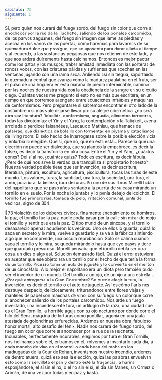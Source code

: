 ```yaml
---
capitulo: 73
siguiente: 1
---
```


Sí, pero quién nos curará del fuego sordo, del fuego sin color que corre al
anochecer por la rue de la Huchette, saliendo de los portales carcomidos, de los
parvos zaguanes, del fuego sin imagen que lame las piedras y acecha en los
vanos de las puertas, cómo haremos para lavarnos de su quemadura dulce que
prosigue, que se aposenta para durar aliada al tiempo y al recuerdo, a las
sustancias pegajosas que nos retienen de este lado, y que nos arderá dulcemente
hasta calcinarnos. Entonces es mejor pactar como los gatos y los musgos, trabar
amistad inmediata con las porteras de roncas voces, con las criaturas pálidas y
sufrientes que acechan en las ventanas jugando con una rama seca. Ardiendo así
sin tregua, soportando la quemadura central que avanza como la madurez
paulatina en el fruto, ser el pulso de una hoguera en esta maraña de piedra
interminable, caminar por las noches de nuestra vida con la obediencia de la
sangre en su circuito ciego.
Cuántas veces me pregunto si esto no es más que escritura, en un tiempo en
que corremos al engaño entre ecuaciones infalibles y máquinas de conformismos.
Pero preguntarse si sabremos encontrar el otro lado de la costumbre o si más
vale dejarse llevar por su alegre cibernética, ¿no será otra vez literatura?
Rebelión, conformismo, angustia, alimentos terrestres, todas las dicotomías: el
Yin y el Yang, la contemplación o la Tatigkeit, avena arrollada o perdices
faisandées, Lascaux o Mathieu, qué hamaca de palabras, qué dialéctica de bolsillo
con tormentas en piyama y cataclismos de living room. El solo hecho de
interrogarse sobre la posible elección vicia y enturbia lo elegible. Que sí, que no,
que en ésta está... Parecería que una elección no puede ser dialéctica, que su
planteo la empobrece, es decir la falsea, es decir la transforma en otra cosa. Entre
el Yin y el Yang, ¿cuántos eones? Del sí al no, ¿cuántos quizá? Todo es escritura,
es decir fábula. ¿Pero de qué nos sirve la verdad que tranquiliza al propietario
honesto? Nuestra verdad posible tiene que ser invención, es decir escritura,
literatura, pintura, escultura, agricultura, piscicultura, todas las turas de este
mundo. Los valores, turas, la santidad, una tura, la sociedad, una tura, el amor,
pura tura, la belleza, tura de turas. En uno de sus libros Morelli habla del
napolitano que se pasó años sentado a la puerta de su casa mirando un tornillo
en el suelo. Por la noche lo juntaba y lo ponía debajo del colchón. El tornillo fue
primero risa, tomada de pelo, irritación comunal, junta de vecinos, signo de
304

73
violación de los deberes cívicos, finalmente encogimiento de hombros, la paz, el
tornillo fue la paz, nadie podía pasar por la calle sin mirar de reojo el tornillo y
sentir que era la paz. El tipo murió de un síncope, y el tornillo desapareció
apenas acudieron los vecinos. Uno de ellos lo guarda, quizá lo saca en secreto y
lo mira, vuelve a guardarlo y se va a la fábrica sintiendo algo que no comprende,
una oscura reprobación. Sólo se calma cuando saca el tornillo y lo mira, se queda
mirándolo hasta que oye pasos y tiene que guardarlo presuroso. Morelli pensaba
que el tornillo debía ser otra cosa, un dios o algo así. Solución demasiado fácil.
Quizá el error estuviera en aceptar que ese objeto era un tornillo por el hecho de
que tenía la forma de un tornillo. Picasso toma un auto de juguete y lo convierte
en el mentón de un cinocéfalo. A lo mejor el napolitano era un idiota pero
también pudo ser el inventor de un mundo. Del tornillo a un ojo, de un ojo a una
estrella... ¿Por qué entregarse a la Gran Costumbre? Se puede elegir la tura, la
invención, es decir el tornillo o el auto de juguete. Así es cómo París nos destruye
despacio, deliciosamente, triturándonos entre flores viejas y manteles de papel
con manchas de vino, con su fuego sin color que corre al anochecer saliendo de
los portales carcomidos. Nos arde un fuego inventado, una incandescente tura,
un artilugio de la raza, una ciudad que es el Gran Tornillo, la horrible aguja con
su ojo nocturno por donde corre el hilo del Sena, máquina de torturas como
puntillas, agonía en una jaula atestada de golondrinas enfurecidas. Ardemos en
nuestra obra, fabuloso honor mortal, alto desafío del fénix. Nadie nos curará del
fuego sordo, del fuego sin color que corre al anochecer por la rue de la Huchette.
Incurables, perfectamente incurables, elegimos por tura el Gran Tornillo, nos
inclinamos sobre él, entramos en él, volvemos a inventarlo cada día, a cada
mancha de vino en el mantel, a cada beso del moho en las madrugadas de la
Cour de Rohan, inventamos nuestro incendio, ardemos de dentro afuera, quizá
eso sea la elección, quizá las palabras envuelvan esto como la servilleta el pan y
dentro esté la fragancia, la harina esponjándose, el sí sin el no, o el no sin el sí, el
día sin Manes, sin Ormuz o Arimán, de una vez por todas y en paz y basta.
